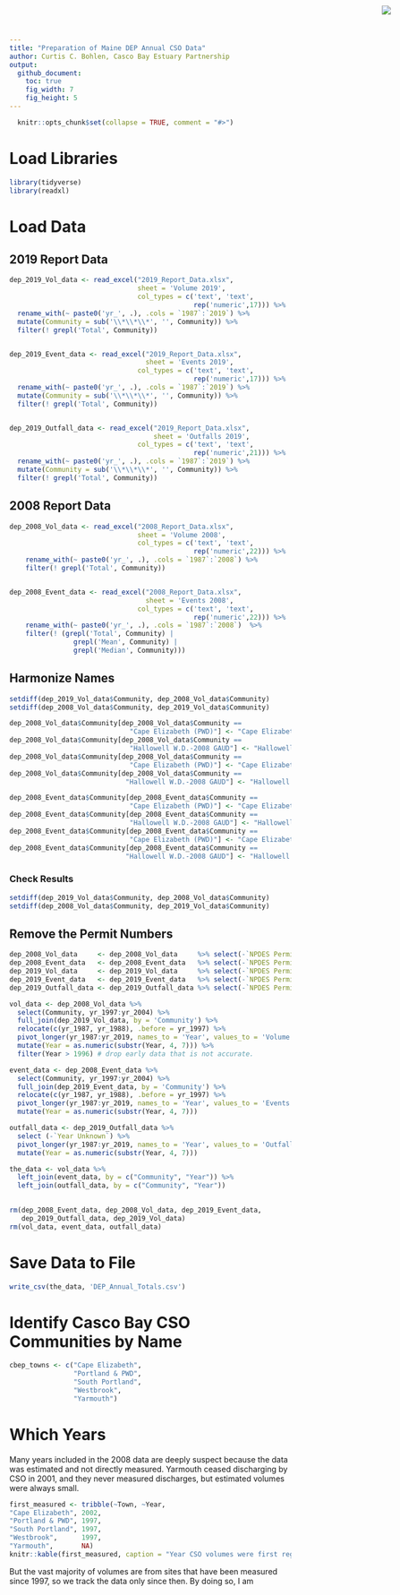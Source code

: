 ```yaml
---
title: "Preparation of Maine DEP Annual CSO Data"
author: Curtis C. Bohlen, Casco Bay Estuary Partnership
output:
  github_document:
    toc: true
    fig_width: 7
    fig_height: 5
---
```


<img
    src="https://www.cascobayestuary.org/wp-content/uploads/2014/04/logo_sm.jpg"
    style="position:absolute;top:10px;right:50px;" />


```r
  knitr::opts_chunk$set(collapse = TRUE, comment = "#>")
```

# Load Libraries
```r
library(tidyverse)
library(readxl)
```

# Load Data
## 2019 Report Data
```r
dep_2019_Vol_data <- read_excel("2019_Report_Data.xlsx",
                                sheet = 'Volume 2019',
                                col_types = c('text', 'text',
                                              rep('numeric',17))) %>%
  rename_with(~ paste0('yr_', .), .cols = `1987`:`2019`) %>%
  mutate(Community = sub('\\*\\*\\*', '', Community)) %>%
  filter(! grepl('Total', Community))


dep_2019_Event_data <- read_excel("2019_Report_Data.xlsx",
                                  sheet = 'Events 2019',
                                col_types = c('text', 'text',
                                              rep('numeric',17))) %>%
  rename_with(~ paste0('yr_', .), .cols = `1987`:`2019`) %>%
  mutate(Community = sub('\\*\\*\\*', '', Community)) %>%
  filter(! grepl('Total', Community))


dep_2019_Outfall_data <- read_excel("2019_Report_Data.xlsx",
                                    sheet = 'Outfalls 2019',
                                col_types = c('text', 'text',
                                              rep('numeric',21))) %>%
  rename_with(~ paste0('yr_', .), .cols = `1987`:`2019`) %>%
  mutate(Community = sub('\\*\\*\\*', '', Community)) %>%
  filter(! grepl('Total', Community))

```

## 2008 Report Data
```r
dep_2008_Vol_data <- read_excel("2008_Report_Data.xlsx",
                                sheet = 'Volume 2008',
                                col_types = c('text', 'text',
                                              rep('numeric',22))) %>%
    rename_with(~ paste0('yr_', .), .cols = `1987`:`2008`) %>%
    filter(! grepl('Total', Community))


dep_2008_Event_data <- read_excel("2008_Report_Data.xlsx",
                                  sheet = 'Events 2008',
                                col_types = c('text', 'text',
                                              rep('numeric',22))) %>%
    rename_with(~ paste0('yr_', .), .cols = `1987`:`2008`)  %>%
    filter(! (grepl('Total', Community) |
                grepl('Mean', Community) |
                grepl('Median', Community)))
```

## Harmonize Names
```r
setdiff(dep_2019_Vol_data$Community, dep_2008_Vol_data$Community)
setdiff(dep_2008_Vol_data$Community, dep_2019_Vol_data$Community)
```
```r
dep_2008_Vol_data$Community[dep_2008_Vol_data$Community == 
                              "Cape Elizabeth (PWD)"] <- "Cape Elizabeth"
dep_2008_Vol_data$Community[dep_2008_Vol_data$Community == 
                              "Hallowell W.D.-2008 GAUD"] <- "Hallowell W.D. - 2008 GAUD"
dep_2008_Vol_data$Community[dep_2008_Vol_data$Community == 
                              "Cape Elizabeth (PWD)"] <- "Cape Elizabeth"
dep_2008_Vol_data$Community[dep_2008_Vol_data$Community == 
                             "Hallowell W.D.-2008 GAUD"] <- "Hallowell W.D. - 2008 GAUD"

dep_2008_Event_data$Community[dep_2008_Event_data$Community == 
                              "Cape Elizabeth (PWD)"] <- "Cape Elizabeth"
dep_2008_Event_data$Community[dep_2008_Event_data$Community == 
                              "Hallowell W.D.-2008 GAUD"] <- "Hallowell W.D. - 2008 GAUD"
dep_2008_Event_data$Community[dep_2008_Event_data$Community == 
                              "Cape Elizabeth (PWD)"] <- "Cape Elizabeth"
dep_2008_Event_data$Community[dep_2008_Event_data$Community == 
                             "Hallowell W.D.-2008 GAUD"] <- "Hallowell W.D. - 2008 GAUD"
```

### Check Results
```r
setdiff(dep_2019_Vol_data$Community, dep_2008_Vol_data$Community)
setdiff(dep_2008_Vol_data$Community, dep_2019_Vol_data$Community)
```
## Remove the Permit Numbers
```r
dep_2008_Vol_data     <- dep_2008_Vol_data     %>% select(-`NPDES Permit No.`)
dep_2008_Event_data   <- dep_2008_Event_data   %>% select(-`NPDES Permit No.`)
dep_2019_Vol_data     <- dep_2019_Vol_data     %>% select(-`NPDES Permit No.`)
dep_2019_Event_data   <- dep_2019_Event_data   %>% select(-`NPDES Permit No.`)
dep_2019_Outfall_data <- dep_2019_Outfall_data %>% select(-`NPDES Permit No.`)
```

```r
vol_data <- dep_2008_Vol_data %>%
  select(Community, yr_1997:yr_2004) %>%
  full_join(dep_2019_Vol_data, by = 'Community') %>%
  relocate(c(yr_1987, yr_1988), .before = yr_1997) %>%
  pivot_longer(yr_1987:yr_2019, names_to = 'Year', values_to = 'Volume') %>%
  mutate(Year = as.numeric(substr(Year, 4, 7))) %>%
  filter(Year > 1996) # drop early data that is not accurate.

event_data <- dep_2008_Event_data %>%
  select(Community, yr_1997:yr_2004) %>%
  full_join(dep_2019_Event_data, by = 'Community') %>%
  relocate(c(yr_1987, yr_1988), .before = yr_1997) %>%
  pivot_longer(yr_1987:yr_2019, names_to = 'Year', values_to = 'Events') %>%
  mutate(Year = as.numeric(substr(Year, 4, 7)))

outfall_data <- dep_2019_Outfall_data %>%
  select (-`Year Unknown`) %>%
  pivot_longer(yr_1987:yr_2019, names_to = 'Year', values_to = 'Outfalls') %>%
  mutate(Year = as.numeric(substr(Year, 4, 7)))

the_data <- vol_data %>%
  left_join(event_data, by = c("Community", "Year")) %>%
  left_join(outfall_data, by = c("Community", "Year"))
  

```

```r
rm(dep_2008_Event_data, dep_2008_Vol_data, dep_2019_Event_data,
   dep_2019_Outfall_data, dep_2019_Vol_data)
rm(vol_data, event_data, outfall_data)
```

# Save Data to File
```r
write_csv(the_data, 'DEP_Annual_Totals.csv')
```

# Identify Casco Bay CSO Communities by Name

```r
cbep_towns <- c("Cape Elizabeth",
                "Portland & PWD",
                "South Portland",
                "Westbrook",
                "Yarmouth")            
```

# Which Years
Many years included in the 2008 data are deeply suspect because the data was
estimated and not directly measured.  Yarmouth ceased discharging by CSO in
2001, and they never measured discharges, but estimated volumes were always
small.
```r
first_measured <- tribble(~Town, ~Year,
"Cape Elizabeth", 2002,
"Portland & PWD", 1997,
"South Portland", 1997,
"Westbrook",      1997,
"Yarmouth",       NA)
knitr::kable(first_measured, caption = "Year CSO volumes were first regularly measured.")
```
But the vast majority of volumes are from sites that have been measured
since 1997, so we track the data only since then.  By doing so, I am


